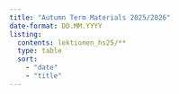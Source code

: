 ```yaml
---
title: "Autumn Term Materials 2025/2026"
date-format: DD.MM.YYYY
listing:
  contents: lektionen_hs25/**
  type: table
  sort: 
    - "date"
    - "title"
---
```


